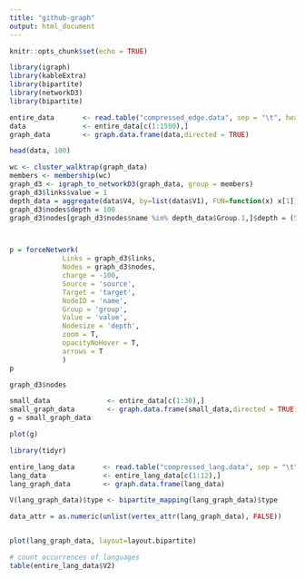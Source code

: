 ```yaml
---
title: "github-graph"
output: html_document
---
```


```r
knitr::opts_chunk$set(echo = TRUE)
```

```r

library(igraph)
library(kableExtra)
library(bipartite)
library(networkD3)
library(bipartite)
```

```r


entire_data       <- read.table("compressed_edge.data", sep = "\t", header = FALSE)
data              <- entire_data[c(1:1500),]
graph_data        <- graph.data.frame(data,directed = TRUE)

head(data, 100)
```

``` r


wc <- cluster_walktrap(graph_data)
members <- membership(wc)
graph_d3 <- igraph_to_networkD3(graph_data, group = members)
graph_d3$links$value = 1
depth_data = aggregate(data$V4, by=list(data$V1), FUN=function(x) x[1])
graph_d3$nodes$depth = 100
graph_d3$nodes[graph_d3$nodes$name %in% depth_data$Group.1,]$depth = (5 - as.numeric(depth_data[match(depth_data$Group.1, graph_d3$nodes$name),]$x)) * 100



p = forceNetwork(
             Links = graph_d3$links,
             Nodes = graph_d3$nodes, 
             charge = -100,
             Source = 'source',
             Target = 'target', 
             NodeID = 'name',
             Group = 'group',
             Value = 'value',
             Nodesize = 'depth',
             zoom = T,
             opacityNoHover = T,
             arrows = T
             )
p
```
``` r
graph_d3$nodes
```


``` r
small_data              <- entire_data[c(1:30),]
small_graph_data        <- graph.data.frame(small_data,directed = TRUE)
g = small_graph_data

plot(g)
```

``` r
library(tidyr)

entire_lang_data       <- read.table("compressed_lang.data", sep = "\t", header = FALSE)
lang_data              <- entire_lang_data[c(1:12),]
lang_graph_data        <- graph.data.frame(lang_data)

V(lang_graph_data)$type <- bipartite_mapping(lang_graph_data)$type

data_attr = as.numeric(unlist(vertex_attr(lang_graph_data), FALSE))


plot(lang_graph_data, layout=layout.bipartite)

# count occurrences of languages
table(entire_lang_data$V2)
```